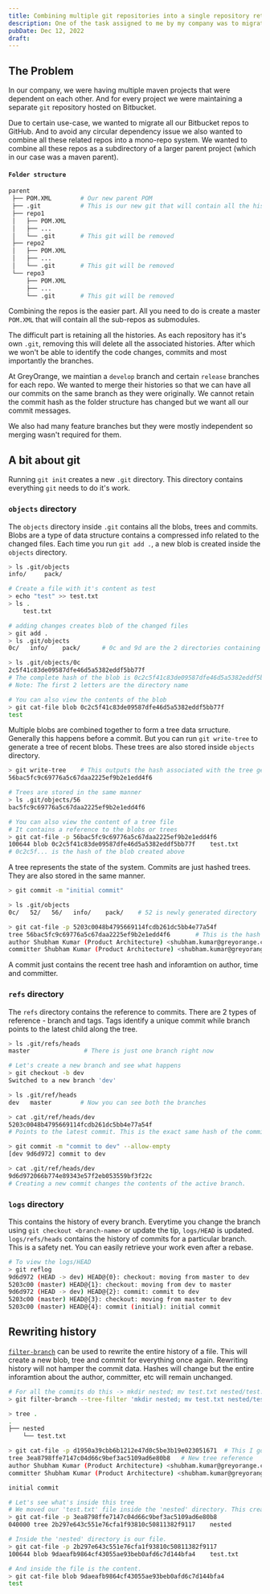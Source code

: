 ```yaml
---
title: Combining multiple git repositories into a single repository retaining all the commit histories
description: One of the task assigned to me by my company was to migrate multiple git repos on Bitbucket to GitHub as a mono-repo. Let's see how I did it.
pubDate: Dec 12, 2022
draft: 
---
```


## The Problem

In our company, we were having multiple maven projects that were dependent on each other. 
And for every project we were maintaining a separate `git` repository hosted on Bitbucket.

Due to certain use-case, we wanted to migrate all our Bitbucket repos to GitHub. 
And to avoid any circular dependency issue we also wanted to combine all these related repos into a mono-repo system. 
We wanted to combine all these repos as a subdirectory of a larger parent project (which in our case was a maven parent). 

#### `Folder structure`
```bash
parent
 ├── POM.XML        # Our new parent POM
 ├── .git           # This is our new git that will contain all the histories
 ├── repo1         
 │   ├── POM.XML
 │   ├── ...
 │   └── .git       # This git will be removed
 ├── repo2
 │   ├── POM.XML
 │   ├── ...
 │   └── .git       # This git will be removed
 └── repo3
     ├── POM.XML
     ├── ...
     └── .git       # This git will be removed
```

Combining the repos is the easier part. 
All you need to do is create a master `POM.XML` that will contain all the sub-repos as submodules. 

The difficult part is retaining all the histories. 
As each repository has it's own `.git`, removing this will delete all the associated histories.
After which we won't be able to identify the code changes, commits and most importantly the branches. 

At GreyOrange, we maintian a `develop` branch and certain `release` branches for each repo.
We wanted to merge their histories so that we can have all our commits on the same branch as they were originally. 
We cannot retain the commit hash as the folder structure has changed but we want all our commit messages. 

We also had many feature branches but they were mostly independent so merging wasn't required for them. 

## A bit about git 

Running `git init` creates a new `.git` directory. This directory contains everything `git` needs to do it's work.

### `objects` directory

The `objects` directory inside `.git` contains all the blobs, trees and commits. 
Blobs are a type of data structure contains a compressed info related to the changed files. 
Each time you run `git add .`, a new blob is created inside the `objects` directory. 

```bash
> ls .git/objects
info/     pack/

# Create a file with it's content as test
> echo "test" >> test.txt
> ls .
    test.txt 

# adding changes creates blob of the changed files
> git add .
> ls .git/objects
0c/   info/    pack/      # 0c and 9d are the 2 directories containing the changes

> ls .git/objects/0c
2c5f41c83de09587dfe46d5a5382eddf5bb77f
# The complete hash of the blob is 0c2c5f41c83de09587dfe46d5a5382eddf5bb77f
# Note: The first 2 letters are the directory name

# You can also view the contents of the blob
> git cat-file blob 0c2c5f41c83de09587dfe46d5a5382eddf5bb77f
test
```

Multiple blobs are combined together to form a tree data srructure. 
Generally this happens before a commit.
But you can run `git write-tree` to generate a tree of recent blobs. 
These trees are also stored inside `objects` directory.

```bash
> git write-tree    # This outputs the hash associated with the tree generated
56bac5fc9c69776a5c67daa2225ef9b2e1edd4f6

# Trees are stored in the same manner
> ls .git/objects/56
bac5fc9c69776a5c67daa2225ef9b2e1edd4f6

# You can also view the content of a tree file
# It contains a reference to the blobs or trees
> git cat-file -p 56bac5fc9c69776a5c67daa2225ef9b2e1edd4f6
100644 blob 0c2c5f41c83de09587dfe46d5a5382eddf5bb77f    test.txt
# 0c2c5f... is the hash of the blob created above
```

A tree represents the state of the system. Commits are just hashed trees. 
They are also stored in the same manner. 

```bash
> git commit -m "initial commit"

> ls .git/objects
0c/   52/   56/   info/    pack/    # 52 is newly generated directory

> git cat-file -p 5203c0048b4795669114fcdb261dc5bb4e77a54f
tree 56bac5fc9c69776a5c67daa2225ef9b2e1edd4f6       # This is the hash of the tree we created above
author Shubham Kumar (Product Architecture) <shubham.kumar@greyorange.com> 1670872587 +0530
committer Shubham Kumar (Product Architecture) <shubham.kumar@greyorange.com> 1670872587 +0530
```
A commit just contains the recent tree hash and inforamtion on author, time and committer. 

### `refs` directory

The `refs` directory contains the reference to commits. 
There are 2 types of reference - branch and tags. 
Tags identify a unique commit while branch points to the latest child along the tree. 

```bash
> ls .git/refs/heads
master               # There is just one branch right now

# Let's create a new branch and see what happens
> git checkout -b dev
Switched to a new branch 'dev'

> ls .git/ref/heads
dev   master        # Now you can see both the branches

> cat .git/ref/heads/dev
5203c0048b4795669114fcdb261dc5bb4e77a54f 
# Points to the latest commit. This is the exact same hash of the commit we created above. 

> git commit -m "commit to dev" --allow-empty
[dev 9d6d972] commit to dev

> cat .git/ref/heads/dev
9d6d972066b774e89343e57f2eb053559bf3f22c 
# Creating a new commit changes the contents of the active branch.
```

### `logs` directory

This contains the history of every branch. 
Everytime you change the branch using `git checkout <branch-name>` or update the tip, `logs/HEAD` is updated. 
`logs/refs/heads` contains the history of commits for a particular branch. 
This is a safety net. You can easily retrieve your work even after a rebase. 

```bash
# To view the logs/HEAD
> git reflog
9d6d972 (HEAD -> dev) HEAD@{0}: checkout: moving from master to dev
5203c00 (master) HEAD@{1}: checkout: moving from dev to master
9d6d972 (HEAD -> dev) HEAD@{2}: commit: commit to dev
5203c00 (master) HEAD@{3}: checkout: moving from master to dev
5203c00 (master) HEAD@{4}: commit (initial): initial commit
```

## Rewriting history 

[`filter-branch`](https://git-scm.com/docs/git-filter-branch) can be used to rewrite the entire history of a file. 
This will create a new blob, tree and commit for everything once again. 
Rewriting history will not hamper the commit data. 
Hashes will change but the entire inforamtion about the author, committer, etc will remain unchanged. 

```bash
# For all the commits do this -> mkdir nested; mv test.txt nested/test.txt
> git filter-branch --tree-filter 'mkdir nested; mv test.txt nested/test.txt' HEAD

> tree .
.
├── nested
    └── test.txt

> git cat-file -p d1950a39cbb6b1212e47d0c5be3b19e023051671  # This I got by looking inside the `objects` dir
tree 3ea8798ffe7147c04d66c9bef3ac5109ad6e80b8   # New tree reference
author Shubham Kumar (Product Architecture) <shubham.kumar@greyorange.com> 1670872587 +0530     # Commit time remained unchanged
committer Shubham Kumar (Product Architecture) <shubham.kumar@greyorange.com> 1670872587 +0530  

initial commit

# Let's see what's inside this tree
# We moved our 'test.txt' file inside the 'nested' directory. This creates a new tree. 
> git cat-file -p 3ea8798ffe7147c04d66c9bef3ac5109ad6e80b8      
040000 tree 2b297e643c551e76cfa1f93810c50811382f9117    nested  

# Inside the 'nested' directory is our file.
> git cat-file -p 2b297e643c551e76cfa1f93810c50811382f9117
100644 blob 9daeafb9864cf43055ae93beb0afd6c7d144bfa4    test.txt

# And inside the file is the content. 
> git cat-file blob 9daeafb9864cf43055ae93beb0afd6c7d144bfa4
test
```

